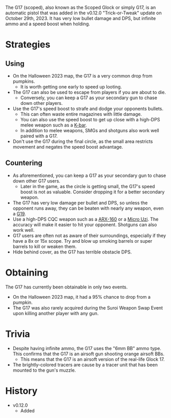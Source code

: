 

The G17 (scoped), also known as the Scoped Glock or simply G17, is an automatic pistol that was added in the v0.12.0 "Trick-or-Tweak" update on October 29th, 2023. It has very low bullet damage and DPS, but infinite ammo and a speed boost when holding.

# Strategies
## Using
- On the Halloween 2023 map, the G17 is a very common drop from pumpkins.
  - It is worth getting one early to speed up looting.
- The G17 can also be used to escape from players if you are about to die.
  - Conversely, you can keep a G17 as your secondary gun to chase down other players.
- Use the G17's speed boost to strafe and dodge your opponents bullets.
  - This can often waste entire magazines with little damage.
  - You can also use the speed boost to get up close with a high-DPS melee weapon such as a [K-bar](/weapons/melee/kbar).
  - In addition to melee weapons, SMGs and shotguns also work well paired with a G17.
- Don't use the G17 during the final circle, as the small area restricts movement and negates the speed boost advantage.

## Countering
- As aforementioned, you can keep a G17 as your secondary gun to chase down other G17 users.
  - Later in the game, as the circle is getting small, the G17's speed boost is not as valuable. Consider dropping it for a better secondary weapon.
- The G17 has very low damage per bullet and DPS, so unless the opponent runs away, they can be beaten with nearly any weapon, even a [G19](/weapons/guns/g19).
- Use a high-DPS CQC weapon such as a [ARX-160](/weapons/guns/arx160) or a [Micro Uzi](/weapons/guns/micro_uzi). The accuracy will make it easier to hit your opponent. Shotguns can also work well.
- G17 users are often not as aware of their surroundings, especially if they have a 8x or 15x scope. Try and blow up smoking barrels or super barrels to kill or weaken them.
- Hide behind cover, as the G17 has terrible obstacle DPS.

# Obtaining
The G17 has currently been obtainable in only two events.
- On the Halloween 2023 map, it had a 95% chance to drop from a pumpkin.
- The G17 was also rarely acquired during the Suroi Weapon Swap Event upon killing another player with any gun.

# Trivia
- Despite having infinite ammo, the G17 uses the "6mm BB" ammo type. This confirms that the G17 is an airsoft gun shooting orange airsoft BBs.
  - This means that the G17 is an airsoft version of the real-life Glock 17.
- The brightly-colored tracers are cause by a tracer unit that has been mounted to the gun's muzzle.

# History
- v0.12.0
  - Added
